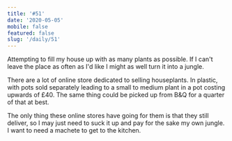 ```yaml
---
title: '#51'
date: '2020-05-05'
mobile: false
featured: false
slug: '/daily/51'
---
```


Attempting to fill my house up with as many plants as possible. If I can't leave the place as often as I'd like I might as well turn it into a jungle.

There are a lot of online store dedicated to selling houseplants. In plastic, with pots sold separately leading to a small to medium plant in a pot costing upwards of £40. The same thing could be picked up from B&Q for a quarter of that at best.

The only thing these online stores have going for them is that they still deliver, so I may just need to suck it up and pay for the sake my own jungle. I want to need a machete to get to the kitchen.
